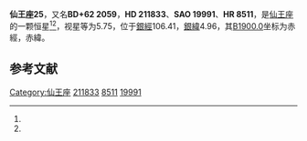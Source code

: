 {{Starbox begin
| name = 仙王座25
}}
{{Starbox observe
| epoch = [[J2000.0|J2000.0]]
| constell = [[仙王座|仙王座]]<ref name=SIMBAD>{{cite web
 | url=http://simbad.u-strasbg.fr/simbad/sim-id?Ident=HR+8511
 | title =Pulsating variable Star
 | publisher=Centre de Données astronomiques de Strasbourg
 | work=SIMBAD
 | accessdate=2012-07-13}}</ref><ref name=DATA>{{cite web
 | url=http://vizier.u-strasbg.fr/viz-bin/VizieR-5?-out.add=.&-source=5050&-corr=PK=HR&-out.max=9999&HR=8511
 | title=VizieR Detailed Page
 | accessdate=2012-07-13
 | archive-date=2016-03-05
 | archive-url=https://web.archive.org/web/20160305054607/http://vizier.u-strasbg.fr/viz-bin/VizieR-5?-out.add=.&-source=5050&-corr=PK=HR&-out.max=9999&HR=8511
 | dead-url=no
 }}</ref>
| 星官 = 
| ra = {{RA|22|18|12.7}}<ref name=SIMBAD /><ref name=DATA />
| dec = {{DEC|+62|48|16}}<ref name=SIMBAD /><ref name=DATA />
| appmag_v = 5.75<ref name=SIMBAD /><ref name=DATA />
}}
{{Starbox character
| class = K3III<ref name=SIMBAD /><ref name=DATA />
| b-v = 1.26<ref name=SIMBAD /><ref name=DATA />
| u-b = 1.37<ref name=SIMBAD /><ref name=DATA />
| r-i = <ref name=SIMBAD /><ref name=DATA />
| variable = 
}}
{{Starbox astrometry
| radial_v = 1.37
| prop_mo_ra = -2
| parallax = 
| p_error = 
}}
{{Starbox catalog
| names =BD+62 2059，[[SAO星表|SAO]] 19991，[[HD星表|HD]] 211833，[[HR星表|HR]] 8511}}
{{Starbox reference |Simbad=HR+8511}}
{{Starbox end}}

'''仙王座25'''，又名'''BD+62 2059'''，'''HD 211833'''、'''SAO 19991'''、'''HR 8511'''，是[[仙王座|仙王座]]的一颗恒星<ref name=SIMBAD /><ref name=DATA />，视星等为5.75，位于[[銀道座標系|銀經]]106.41，[[銀道座標系|銀緯]]4.96，其[[B1900.0|B1900.0]]坐标为赤經{{RA|22|14|56.9}}，赤緯{{DEC|+62|4.96|11}}。

== 参考文献 ==
{{reflist}}

{{star-stub}}

{{仙王座恒星}}
[[Category:仙王座|Category:仙王座]]
[[Category:HD和HDE天體|211833]]
[[Category:HR天體|8511]]
[[Category:SAO天體|19991]]